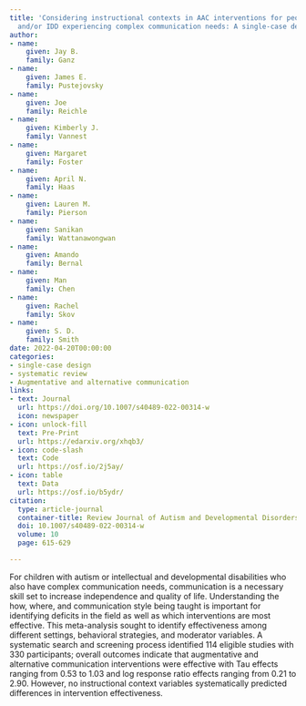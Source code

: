 ```yaml
---
title: 'Considering instructional contexts in AAC interventions for people with ASD
  and/or IDD experiencing complex communication needs: A single-case design meta-analysis'
author:
- name:
    given: Jay B.
    family: Ganz
- name:
    given: James E.
    family: Pustejovsky
- name:
    given: Joe
    family: Reichle
- name:
    given: Kimberly J.
    family: Vannest
- name:
    given: Margaret
    family: Foster
- name:
    given: April N.
    family: Haas
- name:
    given: Lauren M.
    family: Pierson
- name:
    given: Sanikan
    family: Wattanawongwan
- name:
    given: Amando
    family: Bernal
- name:
    given: Man
    family: Chen
- name:
    given: Rachel
    family: Skov
- name:
    given: S. D.
    family: Smith
date: 2022-04-20T00:00:00
categories:
- single-case design
- systematic review
- Augmentative and alternative communication
links:
- text: Journal
  url: https://doi.org/10.1007/s40489-022-00314-w
  icon: newspaper
- icon: unlock-fill
  text: Pre-Print
  url: https://edarxiv.org/xhqb3/
- icon: code-slash
  text: Code
  url: https://osf.io/2j5ay/
- icon: table
  text: Data
  url: https://osf.io/b5ydr/
citation:
  type: article-journal
  container-title: Review Journal of Autism and Developmental Disorders
  doi: 10.1007/s40489-022-00314-w
  volume: 10
  page: 615-629

---
```


For children with autism or intellectual and developmental disabilities who also have complex communication needs, communication is a necessary skill set to increase independence and quality of life. Understanding the how, where, and communication style being taught is important for identifying deficits in the field as well as which interventions are most effective. This meta-analysis sought to identify effectiveness among different settings, behavioral strategies, and moderator variables. A systematic search and screening process identified 114 eligible studies with 330 participants; overall outcomes indicate that augmentative and alternative communication interventions were effective with Tau effects ranging from 0.53 to 1.03 and log response ratio effects ranging from 0.21 to 2.90. However, no instructional context variables systematically predicted differences in intervention effectiveness.


